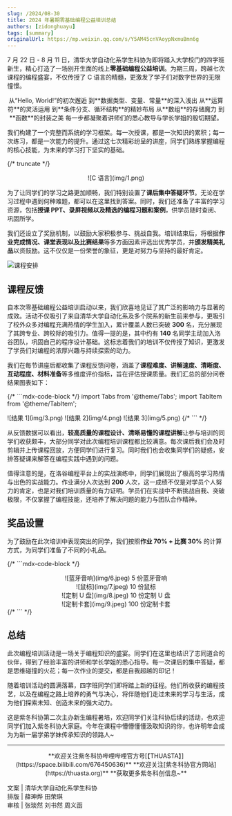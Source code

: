 ```yaml
---
slug: /2024/08-30
title: 2024 年暑期零基础编程公益培训总结
authors: [zidonghuayu]
tags: [summary]
originalUrl: https://mp.weixin.qq.com/s/Y5AM45cnVAoypNxmuBmn6g
---
```


7 月 22 日 - 8 月 11 日，清华大学自动化系学生科协为即将踏入大学校门的四字班新生，精心打造了一场别开生面的线上**零基础编程公益培训**。为期三周，跨越七次课程的编程盛宴，不仅传授了 C 语言的精髓，更激发了学子们对数字世界的无限憧憬。

<center>
  从“Hello, World!”的初次邂逅 到**数据类型、变量、常量**的深入浅出
  从**运算符**的灵活运用 到**条件分支、循环结构**的精妙布局 从**数组**的存储魔力
  到**函数**的封装之美 每一步都凝聚着讲师们的悉心教导与学长学姐的殷切期望。
</center>

我们构建了一个完整而系统的学习框架。每一次授课，都是一次知识的累积；每一次练习，都是一次能力的提升。通过这七次精彩纷呈的讲座，同学们熟练掌握编程的核心技能，为未来的学习打下坚实的基础。

{/* truncate */}

<center>![C 语言](img/1.png)</center>

为了让同学们的学习之路更加顺畅，我们特别设置了**课后集中答疑环节**。无论在学习过程中遇到何种难题，都可以在这里找到答案。同时，我们还准备了丰富的学习资源，包括**授课 PPT、录屏视频以及精选的编程习题和案例**，供学员随时查阅、巩固所学。

我们还设立了奖励机制，以鼓励大家积极参与、挑战自我。培训结束后，将根据**作业完成情况、课堂表现以及比赛结果**等多方面因素评选出优秀学员，并**颁发精美礼品**以资鼓励。这不仅仅是一份荣誉的象征，更是对努力与坚持的最好肯定。

![课程安排](img/2.png)

## 课程反馈

自本次零基础编程公益培训启动以来，我们欣喜地见证了其广泛的影响力与显著的成效。活动不仅吸引了来自清华大学自动化系及多个院系的新生前来参与，更吸引了校外众多对编程充满热情的学生加入，累计覆盖人数已突破 **300** 名，充分展现了其跨专业、跨校际的吸引力。值得一提的是，其中约有 **140** 名同学主动加入洛谷团队，巩固自己的程序设计基础。这标志着我们的培训不仅传授了知识，更激发了学员们对编程的浓厚兴趣与持续探索的动力。

我们在每节讲座后都收集了课程反馈问卷，涵盖了**课程难度、讲解速度、清晰度、互动程度、材料准备**等多维度评价指标，旨在评估授课质量。我们汇总的部分问卷结果图表如下：

{/* ```mdx-code-block */} import Tabs from '@theme/Tabs'; import TabItem from '@theme/TabItem';

<Tabs>
  <TabItem value="1" label="结果 1" default>
    ![结果 1](img/3.png)
  </TabItem>
  <TabItem value="2" label="结果 2">
    ![结果 2](img/4.png)
  </TabItem>
  <TabItem value="3" label="结果 3">
    ![结果 3](img/5.png)
  </TabItem>
</Tabs>
{/* ``` */}

从反馈数据可以看出，**较高质量的课程设计、清晰易懂的课程讲解**让参与培训的同学们收获颇丰，大部分同学对此次编程培训课程都比较满意。每次课后我们会及时剪辑并上传课程回放，方便同学们进行复习。同时我们也会收集同学们的疑惑，安排答疑课来解答在编程实践中遇到的问题。

值得注意的是，在洛谷编程平台上的实战演练中，同学们展现出了极高的学习热情与出色的实战能力。作业满分人次达到 **200** 人次，这一成绩不仅是对学员个人努力的肯定，也是对我们培训质量的有力证明。学员们在实战中不断挑战自我、突破极限，不仅掌握了编程技能，还培养了解决问题的能力与团队合作精神。

## 奖品设置

为了鼓励在此次培训中表现突出的同学，我们按照**作业 70% + 比赛 30%** 的计算方式，为同学们准备了不同的小礼品。

{/* ```mdx-code-block */}

<Tabs>
  <TabItem value="1" label="蓝牙音响" default>
    <center>![蓝牙音响](img/6.jpeg) 5 份蓝牙音响</center>
  </TabItem>
  <TabItem value="2" label="鼠标">
    <center>![鼠标](img/7.jpeg) 10 份鼠标</center>
  </TabItem>
  <TabItem value="3" label="定制 U 盘">
    <center>![定制 U 盘](img/8.jpeg) 10 份定制 U 盘</center>
  </TabItem>
  <TabItem value="4" label="定制卡套">
    <center>![定制卡套](img/9.jpeg) 100 份定制卡套</center>
  </TabItem>
</Tabs>
{/* ``` */}

## 总结

此次编程培训活动是一场关于编程知识的盛宴。同学们在这里也结识了志同道合的伙伴，得到了经验丰富的讲师和学长学姐的悉心指导。每一次课后的集中答疑，都是思维碰撞的火花；每一次作业的提交，都是自我超越的印记！

随着培训活动的圆满落幕，四字班同学们即将踏上新的征程。他们所收获的编程技艺，以及在编程之路上培养的勇气与决心，将伴随他们走过未来的学习与生活，成为他们探索未知、创造未来的强大动力。

这是紫冬科协第二次主办新生编程暑培，欢迎同学们关注科协后续的活动，也欢迎同学们加入紫冬科协大家庭。今年在课程中懵懵懂懂汲取知识的你，也许明年会成为为新一届学弟学妹传承知识的领路人~

---

<center>
  **欢迎关注紫冬科协哔哩哔哩官方号[【THUASTA】](https://space.bilibili.com/676450636)**
  **欢迎关注[紫冬科协官方网站](https://thuasta.org)** **获取更多紫冬科创信息~**
</center>

文案 | 清华大学自动化系学生科协  
排版 | 薛珅烨 田荣琪  
审核 | 张琰然 刘书然 周义函

